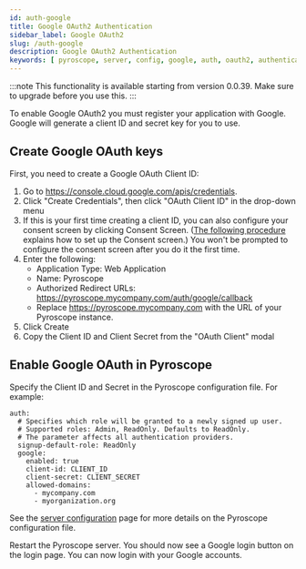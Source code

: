 ```yaml
---
id: auth-google
title: Google OAuth2 Authentication
sidebar_label: Google OAuth2
slug: /auth-google
description: Google OAuth2 Authentication
keywords: [ pyroscope, server, config, google, auth, oauth2, authentication ]
---
```


:::note
This functionality is available starting from version 0.0.39. Make sure to upgrade before you use this.
:::

To enable Google OAuth2 you must register your application with Google. Google will generate a client ID and secret key for you to use.

## Create Google OAuth keys

First, you need to create a Google OAuth Client ID:

1. Go to https://console.cloud.google.com/apis/credentials.
1. Click "Create Credentials", then click "OAuth Client ID" in the drop-down menu
1. If this is your first time creating a client ID, you can also configure your consent screen by clicking Consent Screen. ([The following procedure](https://support.google.com/cloud/answer/6158849#userconsent&zippy=%2Cuser-consent) explains how to set up the Consent screen.) You won't be prompted to configure the consent screen after you do it the first time.
1. Enter the following:
    * Application Type: Web Application
    * Name: Pyroscope
    * Authorized Redirect URLs: https://pyroscope.mycompany.com/auth/google/callback
    * Replace https://pyroscope.mycompany.com with the URL of your Pyroscope instance.
1. Click Create
1. Copy the Client ID and Client Secret from the "OAuth Client" modal


## Enable Google OAuth in Pyroscope

Specify the Client ID and Secret in the Pyroscope configuration file. For example:

```
auth:
  # Specifies which role will be granted to a newly signed up user.
  # Supported roles: Admin, ReadOnly. Defaults to ReadOnly.
  # The parameter affects all authentication providers.
  signup-default-role: ReadOnly
  google:
    enabled: true
    client-id: CLIENT_ID
    client-secret: CLIENT_SECRET
    allowed-domains:
      - mycompany.com
      - myorganization.org
```

See the [server configuration](configuration.mdx) page for more details on the Pyroscope configuration file.

Restart the Pyroscope server. You should now see a Google login button on the login page. You can now login with your Google accounts.

